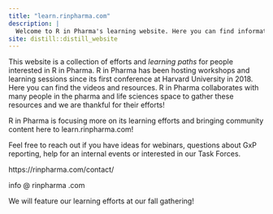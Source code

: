 ```yaml
---
title: "learn.rinpharma.com"
description: |
  Welcome to R in Pharma's learning website. Here you can find information about various applications of R in Pharma!
site: distill::distill_website
---
```


This website is a collection of efforts and *learning paths* for people interested in R in Pharma. R in Pharma has been hosting workshops and learning sessions since its first conference at Harvard University in 2018. Here you can find the videos and resources. R in Pharma collaborates with many people in the pharma and life sciences space to gather these resources and we are thankful for their efforts!

R in Pharma is focusing more on its learning efforts and bringing community content here to learn.rinpharma.com!

Feel free to reach out if you have ideas for webinars, questions about GxP reporting, help for an internal events or interested in our Task Forces.

https://rinpharma.com/contact/

info @ rinpharma .com

We will feature our learning efforts at our fall gathering!